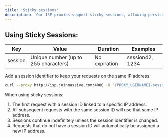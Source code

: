 ```yaml
---
title: 'Sticky sessions'
description: 'Our ISP proxies support sticky sessions, allowing persistent IP connections and session-based routing without expiration.'
---
```


## Using Sticky Sessions:
| Key      | Value                          | Duration       | Examples           |
|----------|--------------------------------|----------------|--------------------|
| session  | Unique number (up to 255 characters) | No expiration | session42, 1234   |

Add a session identifier to keep your requests on the same IP address:
```bash
curl --proxy http://isp.joinmassive.com:4080 -U '{PROXY_USERNAME}-session-37:{API_KEY}' ip-api.com
```

When using sticky sessions:
1. The first request with a session ID linked to a specific IP address.
2. All subsequent requests with the same session ID will use that same IP address.
3. Sessions continue indefinitely unless the session identifier is changed.
4. Requests that do not have a session ID will automatically be assigned a new IP address.
